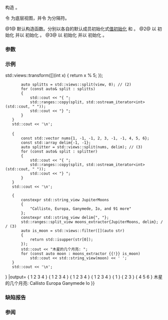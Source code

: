 {{cpp/ranges/split_view/title|split_view}}
{{cpp/ranges/split_view/navbar}}

{{dcl begin}}
{{dcl header|ranges}}
{{dcl|num=1|since=c++20|1=
split_view()
    requires std::default_initializable&lt;V&gt; &amp;&amp; 
             std::default_initializable&lt;Pattern&gt; = default;
}}
{{dcl|num=2|since=c++20|1=
constexpr explicit split_view( V base, Pattern pattern );
}}
{{dcl|num=3|since=c++20|1=
template&lt; ranges::forward_range R &gt;
    requires std::constructible_from&lt;V, views::all_t&lt;R&gt;&gt; &amp;&amp;
             std::constructible_from&lt;Pattern, ranges::single_view&lt;
                                                  ranges::range_value_t&lt;R&gt;&gt;&gt;
constexpr explicit split_view( R&amp;&amp; r, ranges::range_value_t&lt;R&gt; e );
}}
{{dcl end}}

构造 {{tt|split_view}}。

令 {{rlpsi|/#base_}} 为底层视图，并令 {{rlpsi|/#pattern_}} 为分隔符。

@1@ 默认构造函数。分别以各自的默认成员初始化式[[cpp/language/value initialization|值初始化]] {{tti|base_}} 和 {{tti|pattern_}}。
@2@ 以 {{c|std::move(base)}} 初始化 {{tti|base_}} 并以 {{c|std::move(pattern)}} 初始化 {{tti|pattern_}}。
@3@ 以 {{c|views::all(std::forward&lt;R&gt;(r))}} 初始化 {{tti|base_}} 并以 {{c|ranges::single_view{std::move(e)}&lt;!----&gt;}} 初始化 {{tti|pattern_}}。

===参数===
{{par begin}}
{{par|base|（要切分的）视图}}
{{par|pattern|用作分隔符的视图}}
{{par|e|用作分隔符的元素}}
{{par end}}

===示例===
{{example
|code=
#include &lt;algorithm&gt;
#include &lt;array&gt;
#include &lt;cctype&gt;
#include &lt;iostream&gt;
#include &lt;iterator&gt;
#include &lt;ranges&gt;
#include &lt;string_view&gt;
#include &lt;vector&gt;

int main()
{
    {
        auto view = std::views::iota(1, 20)
                  {{!}} std::views::transform([](int x) { return x % 5; });
        auto splitts = std::views::split(view, 0); // (2)
        for (const auto&amp; split : splitts)
        {
            std::cout &lt;&lt; "{ ";
            std::ranges::copy(split, std::ostream_iterator&lt;int&gt;(std::cout, " "));
            std::cout &lt;&lt; "} ";
        }
    }
    std::cout &lt;&lt; '\n';
 
    {
        const std::vector nums{1, -1, -1, 2, 3, -1, -1, 4, 5, 6};
        const std::array delim{-1, -1};
        auto splitter = std::views::split(nums, delim); // (3)
        for (const auto&amp; split : splitter)
        {
            std::cout &lt;&lt; "{ ";
            std::ranges::copy(split, std::ostream_iterator&lt;int&gt;(std::cout, " "));
            std::cout &lt;&lt; "} ";
        }
    }
    std::cout &lt;&lt; '\n';

    {
        constexpr std::string_view JupiterMoons
        {
            "Callisto, Europa, Ganymede, Io, and 91 more"
        };
        constexpr std::string_view delim{", "};
        std::ranges::split_view moons_extractor{JupiterMoons, delim}; // (3)
        auto is_moon = std::views::filter([](auto str)
        {
            return std::isupper(str[0]);
        });
        std::cout &lt;&lt; "木星的几个月亮: ";
        for (const auto moon : moons_extractor {{!}} is_moon)
            std::cout &lt;&lt; std::string_view(moon) &lt;&lt; ' ';
    }
    std::cout &lt;&lt; '\n';
}
|output=
{ 1 2 3 4 } { 1 2 3 4 } { 1 2 3 4 } { 1 2 3 4 }
{ 1 } { 2 3 } { 4 5 6 }
木星的几个月亮: Callisto Europa Ganymede Io
}}

===缺陷报告===
{{dr list begin}}
{{dr list item|wg=lwg|dr=3714|paper=P2711R1|std=C++20|before=多形参构造函数并非显式|after=使其显式}}
{{dr list end}}

===参阅===
{{dsc begin}}
{{dsc inc|cpp/ranges/adaptor/dsc constructor|lazy_split_view}}
{{dsc end}}

{{langlinks|en|es|ja|ru}}